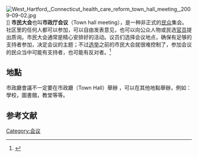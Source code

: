 [[File:West_Hartford,_Connecticut_health_care_reform_town_hall_meeting,_2009-09-02.jpg|thumb]]]]
'''市民大会'''也叫'''市政厅会议'''（Town hall meeting），是一种非正式的[[民众|民众]]集会。社区里的任何人都可以参加，可以自由发表意见，也可以向公众人物或民选[[官员|官员]]提出质询。市民大会通常是精心安排好的活动。议员们选择会议地点，确保有足够的支持者参加，决定会议的主题；不过[[选举|选举]]之前的市民大会就很难控制了，参加会议的民众当中可能有支持者，也可能有反对者。<ref>{{cite web|title=认识美国国会(3): 市民大会|url=http://www.voachinese.com/content/article-20100825-town-hall-meetings-101505339/766520.html|author=|date=2010-08-25|format=|publisher=|language=|author1=杨晨|website=美国之音|access-date=2016-05-25|archive-date=2016-06-21|archive-url=https://web.archive.org/web/20160621133645/http://www.voachinese.com/content/article-20100825-town-hall-meetings-101505339/766520.html|dead-url=no}}</ref>

== 地點 ==
市政廳會議不一定要在市政廳（Town Hall）舉辦 ，可以在其他地點舉辦，例如：學校，圖書館，教堂等等。

==参考文献==
{{reflist}}
{{Commons category|Town Hall Meetings}}

{{stub}}
[[Category:会议|Category:会议]]